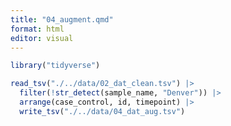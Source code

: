 ```yaml
---
title: "04_augment.qmd"
format: html
editor: visual
---
```


```r
library("tidyverse")
```

```r
read_tsv("./../data/02_dat_clean.tsv") |>
  filter(!str_detect(sample_name, "Denver")) |> 
  arrange(case_control, id, timepoint) |> 
  write_tsv("./../data/04_dat_aug.tsv")
```
